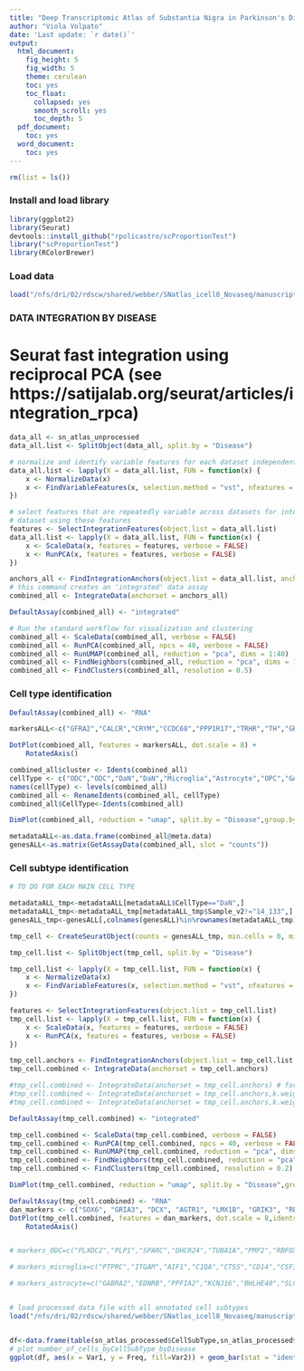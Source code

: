 ```yaml
---
title: "Deep Transcriptomic Atlas of Substantia Nigra in Parkinson's Disease"
author: "Viola Volpato"
date: 'Last update: `r date()`'
output:
  html_document:
    fig_height: 5
    fig_width: 5
    theme: cerulean
    toc: yes
    toc_float:
      collapsed: yes
      smooth_scroll: yes
      toc_depth: 5
  pdf_document:
    toc: yes
  word_document:
    toc: yes
---
```



```r
rm(list = ls())
```

### Install and load library

```r
library(ggplot2)
library(Seurat)
devtools::install_github("rpolicastro/scProportionTest")
library("scProportionTest")
library(RColorBrewer)
```


### Load data

```r
load("/nfs/dri/02/rdscw/shared/webber/SNatlas_icell8_Novaseq/manuscript_data/sn_atlas_unprocessed.RData")
```

### DATA INTEGRATION BY DISEASE

# Seurat fast integration using reciprocal PCA (see https://satijalab.org/seurat/articles/integration_rpca)

```r

data_all <- sn_atlas_unprocessed
data_all.list <- SplitObject(data_all, split.by = "Disease")

# normalize and identify variable features for each dataset independently
data_all.list <- lapply(X = data_all.list, FUN = function(x) {
    x <- NormalizeData(x)
    x <- FindVariableFeatures(x, selection.method = "vst", nfeatures = 2000)
})

# select features that are repeatedly variable across datasets for integration run PCA on each
# dataset using these features
features <- SelectIntegrationFeatures(object.list = data_all.list)
data_all.list <- lapply(X = data_all.list, FUN = function(x) {
    x <- ScaleData(x, features = features, verbose = FALSE)
    x <- RunPCA(x, features = features, verbose = FALSE)
})

anchors_all <- FindIntegrationAnchors(object.list = data_all.list, anchor.features = features, reduction = "rpca", k.anchor=20)
# this command creates an 'integrated' data assay
combined_all <- IntegrateData(anchorset = anchors_all)

DefaultAssay(combined_all) <- "integrated"

# Run the standard workflow for visualization and clustering
combined_all <- ScaleData(combined_all, verbose = FALSE)
combined_all <- RunPCA(combined_all, npcs = 40, verbose = FALSE)
combined_all <- RunUMAP(combined_all, reduction = "pca", dims = 1:40)
combined_all <- FindNeighbors(combined_all, reduction = "pca", dims = 1:40)
combined_all <- FindClusters(combined_all, resolution = 0.5)

``` 

### Cell type identification

```r

DefaultAssay(combined_all) <- "RNA"

markersALL<-c("GFRA2","CALCR","CRYM","CCDC68","PPP1R17","TRHR","TH","GRIN2C","SLC18A2","DCX","LMX1A","GAD2","GAD1","NTSR1","SLC6A3","KCNJ6","PITX3","CHRNA4","LMX1B","GRIK3","ALDH1A1","AQP4","GFAP","VCAN","MOBP","MOG","CSF1R","CD8A","PTPRC","CLDN5","PTH1R")

DotPlot(combined_all, features = markersALL, dot.scale = 8) +
    RotatedAxis()

combined_all$cluster <- Idents(combined_all)
cellType <- c("ODC","ODC","DaN","DaN","Microglia","Astrocyte","OPC","GABA","DaN","DaN","DaN","Tcell")
names(cellType) <- levels(combined_all)
combined_all <- RenameIdents(combined_all, cellType)
combined_all$CellType<-Idents(combined_all)

DimPlot(combined_all, reduction = "umap", split.by = "Disease",group.by="CellType")

metadataALL<-as.data.frame(combined_all@meta.data)
genesALL<-as.matrix(GetAssayData(combined_all, slot = "counts"))

```

### Cell subtype identification

```r

# TO DO FOR EACH MAIN CELL TYPE

metadataALL_tmp<-metadataALL[metadataALL$CellType=="DaN",]
metadataALL_tmp<-metadataALL_tmp[metadataALL_tmp$Sample_v2!="14_133",] # outlier sample in both UMAP plot of all DaNs and in following pseudotime analysis (still to investigate why)
genesALL_tmp<-genesALL[,colnames(genesALL)%in%rownames(metadataALL_tmp)]

tmp_cell <- CreateSeuratObject(counts = genesALL_tmp, min.cells = 0, min.features = 0,meta.data= metadataALL_tmp)

tmp_cell.list <- SplitObject(tmp_cell, split.by = "Disease")

tmp_cell.list <- lapply(X = tmp_cell.list, FUN = function(x) {
    x <- NormalizeData(x)
    x <- FindVariableFeatures(x, selection.method = "vst", nfeatures = 2000)
})

features <- SelectIntegrationFeatures(object.list = tmp_cell.list)
tmp_cell.list <- lapply(X = tmp_cell.list, FUN = function(x) {
    x <- ScaleData(x, features = features, verbose = FALSE)
    x <- RunPCA(x, features = features, verbose = FALSE)
})

tmp_cell.anchors <- FindIntegrationAnchors(object.list = tmp_cell.list, anchor.features = features, reduction = "rpca", k.anchor=40)
tmp_cell.combined <- IntegrateData(anchorset = tmp_cell.anchors) 

#tmp_cell.combined <- IntegrateData(anchorset = tmp_cell.anchors) # for odc
#tmp_cell.combined <- IntegrateData(anchorset = tmp_cell.anchors,k.weight=80) # for microglia
#tmp_cell.combined <- IntegrateData(anchorset = tmp_cell.anchors,k.weight=120) # for astrocytes

DefaultAssay(tmp_cell.combined) <- "integrated"

tmp_cell.combined <- ScaleData(tmp_cell.combined, verbose = FALSE)
tmp_cell.combined <- RunPCA(tmp_cell.combined, npcs = 40, verbose = FALSE)
tmp_cell.combined <- RunUMAP(tmp_cell.combined, reduction = "pca", dims = 1:40)
tmp_cell.combined <- FindNeighbors(tmp_cell.combined, reduction = "pca", dims = 1:40)
tmp_cell.combined <- FindClusters(tmp_cell.combined, resolution = 0.2)

DimPlot(tmp_cell.combined, reduction = "umap", split.by = "Disease",group.by="seurat_clusters")

DefaultAssay(tmp_cell.combined) <- "RNA"
dan_markers <- c("SOX6", "GRIA3", "DCX", "AGTR1", "LMX1B", "GRIK3", "RET", "GFRA2", "PITX3", "CHRNA4", "SLC18A2", "SLC6A3", "TH", "KCNJ6", "ALDH1A1", "TMEM255A", "LGI1",   "TMEFF2")
DotPlot(tmp_cell.combined, features = dan_markers, dot.scale = 8,idents = c(0,1,2,3)) + # clusters 4 and 5 are not used as too small and only present in ILBD_B3-4
    RotatedAxis()


# markers_ODC=c("PLXDC2","PLP1","SPARC","DHCR24","TUBA1A","PMP2","RBFOX1","AFF3","FMN1","PALM2","HHIP","OPALIN","LAMA2") # selected from https://www.biorxiv.org/content/10.1101/2022.03.22.485367v1.full.pdf

# markers_microglia=c("PTPRC","ITGAM","AIF1","C1QA","CTSS","CD14","CSF3R","ARGLU1","FAM46A","IFIT3","ISG15","MRC1","TNF","CD83","EGR2","TNFSF18","CCL8","TFRC","PCNA","RASGEF1C","AC008691.1", "TLN2","GPNMB","ACSL1","CXCR4","NTM", "MAGI2", "SCD", "PLP1","NRG3")  (check https://www.biorxiv.org/content/10.1101/2022.03.22.485367v1.full.pdf and https://www.nature.com/articles/s41467-020-19737-2) markers.to.plot=c("MRC1","IL10","ABCC4","CSF2RA","CSF3R","TFRC","KLF4","PTGS1","DOCK8","KCNQ1","PTPRC","GPNMB","SPP1","TYROBP","TREM2","TLR2","MS4A4A","IL13RA1","INPP5D","ITGAM","ADAP2","APBB1IP","SP140L","VAV1") # macrophage M2: "MRC1","IL10","ABCC4","CSF2RA","CSF3R","TFRC","KLF4","PTGS1","DOCK8"

# markers_astrocyte=c("GABRA2","EDNRB","PPFIA2","KCNJ16","BHLHE40","SLC6A11","PAK3","GRM5","PTPRT","FAT3","EPHA6","EPHB1","ADGRV1","SPOCK1","SPSB1","MYO1E","SLC24A2","ELMO1","NKAIN2","PLP1","S100B","TMSB4X") 


# load processed data file with all annotated cell subtypes
load("/nfs/dri/02/rdscw/shared/webber/SNatlas_icell8_Novaseq/manuscript_data/sn_atlas_processed.RData")


df<-data.frame(table(sn_atlas_processed$CellSubType,sn_atlas_processed$Disease))
# plot number_of_cells_byCellSubType_byDisease
ggplot(df, aes(x = Var1, y = Freq, fill=Var2)) + geom_bar(stat = "identity", position=position_dodge()) +  theme_minimal() + theme(axis.text.x = element_text(angle = 90, vjust = 0.5, hjust=1))


```






